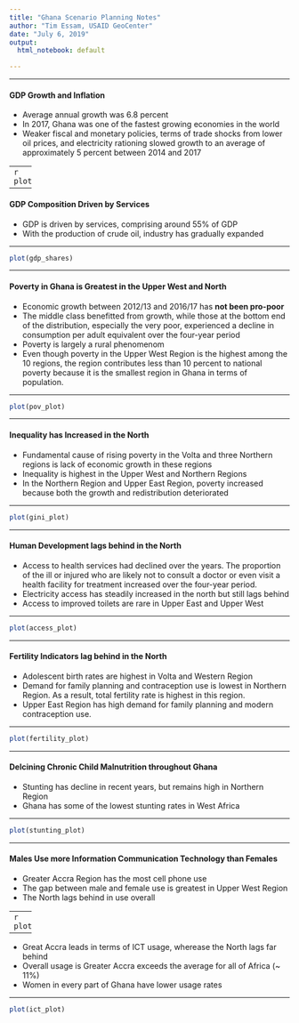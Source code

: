 ```yaml
---
title: "Ghana Scenario Planning Notes"
author: "Tim Essam, USAID GeoCenter"
date: "July 6, 2019"
output:
  html_notebook: default

---
```


---    

#### GDP Growth and Inflation
* Average annual growth was 6.8 percent  
* In 2017, Ghana was one of the fastest growing economies in the world
* Weaker fiscal and monetary policies, terms of trade shocks from lower oil prices, and electricity rationing slowed growth to an average of approximately 5 percent between 2014 and 2017

---  
```r
plot(gdp_growth)
```

---  

#### GDP Composition Driven by Services
* GDP is driven by services, comprising around 55% of GDP
* With the production of crude oil, industry has gradually expanded

---  

```r
plot(gdp_shares)
```


---  

#### Poverty in Ghana is Greatest in the Upper West and North
* Economic growth between 2012/13 and 2016/17 has __not been pro-poor__   
* The middle class benefitted from growth, while those at the bottom end of
the distribution, especially the very poor, experienced a decline in consumption per adult
equivalent over the four-year period
* Poverty is largely a rural phenomenom
* Even though poverty in the Upper West Region is the highest among the 10 regions,
the region contributes less than 10 percent to national poverty because it is the
smallest region in Ghana in terms of population.

---  

```r
plot(pov_plot)
```

---  

#### Inequality has Increased in the North
* Fundamental cause of rising poverty in the Volta and three Northern regions is lack of
economic growth in these regions
* Inequality is highest in the Upper West and Northern Regions
* In the Northern Region and Upper East Region, poverty increased because both the growth and redistribution deteriorated

---

```r
plot(gini_plot)
```


---  

#### Human Development lags behind in the North  
* Access to health services had declined over the years. The proportion of the ill or injured who are likely not to consult a doctor or even visit a health facility for treatment increased over the four-year period.   
* Electricity access has steadily increased in the north but still lags behind  
* Access to improved toilets are rare in Upper East and Upper West  


---  

```r
plot(access_plot)
```

---  

#### Fertility Indicators lag behind in the North
* Adolescent birth rates are highest in Volta and Western Region
* Demand for family planning and contraception use is lowest in Northern Region. As a result, total fertility rate is highest in this region.
* Upper East Region has high demand for family planning and modern contraception use.

---  

```r
plot(fertility_plot)
```

---  

#### Delcining Chronic Child Malnutrition throughout Ghana  
* Stunting has decline in recent years, but remains high in Northern Region 
* Ghana has some of the lowest stunting rates in West Africa  

---  

```r
plot(stunting_plot)
```
---  

#### Males Use more Information Communication Technology than Females
* Greater Accra Region has the most cell phone use  
* The gap between male and female use is greatest in Upper West Region  
* The North lags behind in use overall  

---  
```r
plot(mobile_plot)
```

--- 

* Great Accra leads in terms of ICT usage, wherease the North lags far behind
* Overall usage is Greater Accra exceeds the average for all of Africa (~ 11%)
* Women in every part of Ghana have lower usage rates  

---  

```r
plot(ict_plot)
```


